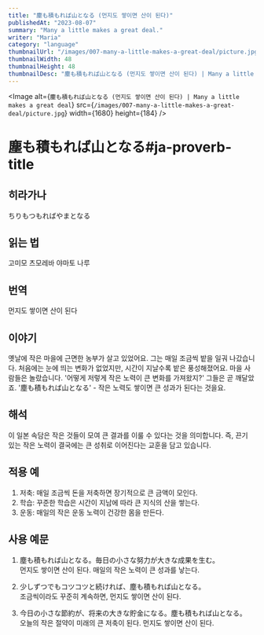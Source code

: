 ```yaml
---
title: "塵も積もれば山となる (먼지도 쌓이면 산이 된다)"
publishedAt: "2023-08-07"
summary: "Many a little makes a great deal."
writer: "Maria"
category: "language"
thumbnailUrl: "/images/007-many-a-little-makes-a-great-deal/picture.jpg"
thumbnailWidth: 48
thumbnailHeight: 48
thumbnailDesc: "塵も積もれば山となる (먼지도 쌓이면 산이 된다) | Many a little makes a great deal"
---
```


<Image
  alt={`塵も積もれば山となる (먼지도 쌓이면 산이 된다) | Many a little makes a great deal`}
  src={`/images/007-many-a-little-makes-a-great-deal/picture.jpg`}
  width={1680}
  height={184}
/>

# 塵も積もれば山となる#ja-proverb-title

## 히라가나

ちりもつもればやまとなる

## 읽는 법

고미모 츠모레바 야마토 나루

## 번역

먼지도 쌓이면 산이 된다

## 이야기

옛날에 작은 마을에 근면한 농부가 살고 있었어요. 그는 매일 조금씩 밭을 일궈 나갔습니다. 처음에는 눈에 띄는 변화가 없었지만, 시간이 지날수록 밭은 풍성해졌어요.
마을 사람들은 놀랐습니다. '어떻게 저렇게 작은 노력이 큰 변화를 가져왔지?' 그들은 곧 깨달았죠. '塵も積もれば山となる' - 작은 노력도 쌓이면 큰 성과가 된다는 것을요.

## 해석

이 일본 속담은 작은 것들이 모여 큰 결과를 이룰 수 있다는 것을 의미합니다. 즉, 끈기 있는 작은 노력이 결국에는 큰 성취로 이어진다는 교훈을 담고 있습니다.

## 적용 예

1. 저축: 매일 조금씩 돈을 저축하면 장기적으로 큰 금액이 모인다.
2. 학습: 꾸준한 학습은 시간이 지남에 따라 큰 지식의 산을 쌓는다.
3. 운동: 매일의 작은 운동 노력이 건강한 몸을 만든다.

## 사용 예문

1. 塵も積もれば山となる。毎日の小さな努力が大きな成果を生む。<br /> 먼지도 쌓이면 산이 된다. 매일의 작은 노력이 큰 성과를 낳는다.

2. 少しずつでもコツコツと続ければ、塵も積もれば山となる。<br /> 조금씩이라도 꾸준히 계속하면, 먼지도 쌓이면 산이 된다.

3. 今日の小さな節約が、将来の大きな貯金になる。塵も積もれば山となる。<br /> 오늘의 작은 절약이 미래의 큰 저축이 된다. 먼지도 쌓이면 산이 된다.

